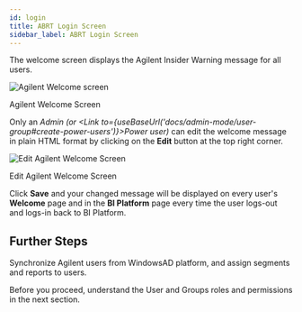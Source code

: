 ```yaml
---
id: login
title: ABRT Login Screen
sidebar_label: ABRT Login Screen
---
```



The welcome screen displays the Agilent Insider Warning message for all users.

<div class="center">
  <Zoom>
    <img alt="Agilent Welcome screen" src={useBaseUrl('img/welcome.png')} />
  </Zoom>
  <p>Agilent Welcome Screen</p>
</div>

Only an _Admin (or <Link to={useBaseUrl('docs/admin-mode/user-group#create-power-users')}>Power user</Link>)_ can edit the welcome message in plain HTML format by clicking on the **Edit** button at the top right corner.

<div class="center">
  <Zoom>
    <img alt="Edit Agilent Welcome Screen" src={useBaseUrl('img/edit-welcome-msg.png')} />
  </Zoom>
  <p>Edit Agilent Welcome Screen</p>
</div>

Click **Save** and your changed message will be displayed on every user's **Welcome** page and in the **BI Platform** page every time the user logs-out and logs-in back to BI Platform.

## Further Steps

<Link to={useBaseUrl('docs/admin-mode/user-group')}>Synchronize Agilent users from WindowsAD</Link> platform, and assign segments and reports to users.

Before you proceed, understand the User and Groups roles and permissions in the next section.
